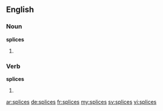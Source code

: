 ==English==

===Noun===
'''splices'''

# {{plural of|splice}}

===Verb===
'''splices'''

# {{en-third-person singular of|splice}}

[[ar:splices]]
[[de:splices]]
[[fr:splices]]
[[my:splices]]
[[sv:splices]]
[[vi:splices]]